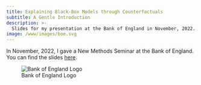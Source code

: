 ```yaml
---
title: Explaining Black-Box Models through Counterfactuals
subtitle: A Gentle Introduction
description: >-
  Slides for my presentation at the Bank of England in November, 2022. 
image: /www/images/boe.svg
---
```


In November, 2022, I gave a New Methods Seminar at the Bank of England. You can find the slides [here](presentation.qmd){target="_blank"}.

![Bank of England Logo](/www/images/boe.svg)